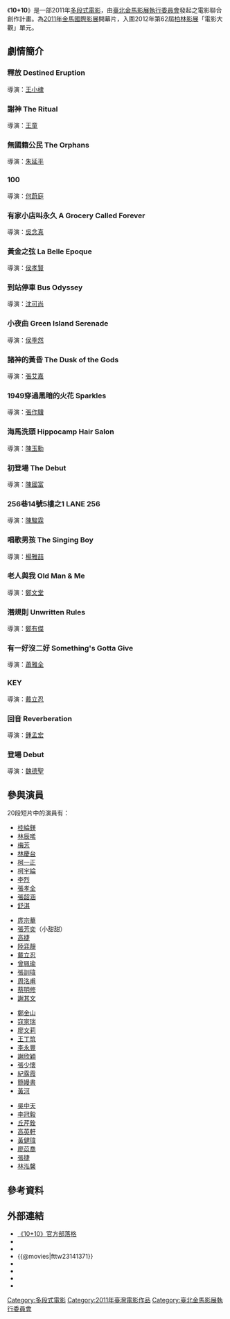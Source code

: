{{Multiple issues|
{{Expand|time=2014-12-28T06:08:02+00:00}}
{{Unreferenced|time=2020-06-07T16:47:02+00:00}}
}}
{{Infobox Film
| name             = 10+10
| original_name    = ''{{lang|en|Ten Plus Ten}}''
| image            =
| alt              = 
| caption          = 
| director         = [[王小棣|王小棣]] [[王童|王童]]<br> [[朱延平|朱延平]]<br>[[何蔚庭|何蔚庭]]<br> [[吳念真|吳念真]]<br> [[沈可尚|沈可尚]]<br> [[侯孝賢|侯孝賢]]<br> [[侯季然|侯季然]]<br> [[張艾嘉|張艾嘉]]<br> [[張作驥|張作驥]]<br> [[陳玉勳|陳玉勳]]<br> [[陳國富|陳國富]]<br> [[陳駿霖|陳駿霖]]<br> [[楊雅喆|楊雅喆]]<br> [[鄭文堂|鄭文堂]]<br>[[鄭有傑|鄭有傑]]<br> [[蕭雅全|蕭雅全]]<br> [[戴立忍|戴立忍]]<br> [[鍾孟宏|鍾孟宏]]<br> [[魏德聖|魏德聖]]
| producer         = [[臺北金馬影展執行委員會|臺北金馬影展執行委員會]]
| starring         = 
| music            = 
| cinematography   = [[姚宏易|姚宏易]]<br>[[鍾孟宏|鍾孟宏]]<br>林哲強<br>張軼峰<br>[[余靜萍|余靜萍]]<br>[[包軒鳴|包軒鳴]]<br>馮信華<br>[[周宜賢|周宜賢]]<br>[[關本良|關本良]]<br>[[潘耀明|潘耀明]]
| editing          = [[陳駿霖|陳駿霖]]<br>張軼峰<br>林雍益<br>[[陳曉東_(剪接師)|陳曉東]]<br>廖慶松<br>[[張艾嘉|張艾嘉]]<br>[[陳博文|陳博文]]<br>[[張作驥|張作驥]]<br>[[許惟堯|許惟堯]]
| studio           = 臺北金馬影展執行委員會
| distributor      = 臺北金馬影展執行委員會
| released         = {{TWN}}：2011年12月16日<br>{{HK}}：2012年4月19日
| sec-title        =
| rate             = 
| runtime          = 114分鐘
| country          = {{TW}}
| language         = 華語
| website          = [http://tenplusten.pixnet.net/blog 《10+10》官方部落格]
| imdb_id           = tt2243123
| budget           = 
| gross            = 
| preceded_by      = 
| followed_by      = 
}}
《'''10+10'''》是一部2011年[[多段式電影|多段式電影]]，由[[臺北金馬影展執行委員會|臺北金馬影展執行委員會]]發起之電影聯合創作計畫。為[[2011年金馬國際影展|2011年金馬國際影展]]開幕片，入圍2012年第62屆[[柏林影展|柏林影展]]「電影大觀」單元。

== 劇情簡介 ==
=== 釋放 Destined Eruption ===
導演：[[王小棣|王小棣]]

=== 謝神 The Ritual ===
導演：[[王童|王童]]

=== 無國籍公民 The Orphans ===
導演：[[朱延平|朱延平]]

=== 100 ===
導演：[[何蔚庭|何蔚庭]] 

=== 有家小店叫永久 A Grocery Called Forever ===
導演：[[吳念真|吳念真]]

=== 黃金之弦 La Belle Epoque ===
導演：[[侯孝賢|侯孝賢]]

=== 到站停車 Bus Odyssey ===
導演：[[沈可尚|沈可尚]]

=== 小夜曲 Green Island Serenade ===
導演：[[侯季然|侯季然]]

=== 諸神的黃昏 The Dusk of the Gods ===
導演：[[張艾嘉|張艾嘉]]

=== 1949穿過黑暗的火花 Sparkles ===
導演：[[張作驥|張作驥]]

=== 海馬洗頭 Hippocamp Hair Salon ===
導演：[[陳玉勳|陳玉勳]]

=== 初登場 The Debut ===
導演：[[陳國富|陳國富]]

=== 256巷14號5樓之1 LANE 256 ===
導演：[[陳駿霖|陳駿霖]]

=== 唱歌男孩 The Singing Boy ===
導演：[[楊雅喆|楊雅喆]]

=== 老人與我 Old Man & Me ===
導演：[[鄭文堂|鄭文堂]]

=== 潛規則 Unwritten Rules ===
導演：[[鄭有傑|鄭有傑]]

=== 有一好沒二好 Something's Gotta Give ===
導演：[[蕭雅全|蕭雅全]]

=== KEY ===
導演：[[戴立忍|戴立忍]]

=== 回音 Reverberation ===
導演：[[鍾孟宏|鍾孟宏]]

=== 登場 Debut ===
導演：[[魏德聖|魏德聖]]

== 參與演員 ==
20段短片中的演員有：
{{col-begin}}
{{col-4}}
*[[桂綸鎂|桂綸鎂]]
*[[林辰唏|林辰唏]]
*[[梅芳|梅芳]]
*[[林慶台|林慶台]]
*[[柯一正|柯一正]]
*[[柯宇綸|柯宇綸]]
*[[李烈|李烈]]
*[[張孝全|張孝全]]
*[[張韶涵|張韶涵]]
*[[舒淇|舒淇]]
{{col-4}}
*[[庹宗華|庹宗華]]
*[[張芳奕|張芳奕]]（小甜甜）
*[[高捷_(演員)|高捷]]
*[[陸弈靜|陸弈靜]]
*[[戴立忍|戴立忍]]
*[[曾珮瑜|曾珮瑜]]
*[[張訓瑋|張訓瑋]]
*[[周洺甫|周洺甫]]
*[[蔡明修|蔡明修]]
*[[謝其文|謝其文]]
{{col-4}}
*[[鄭金山|鄭金山]]
*[[寇家瑞|寇家瑞]]
*[[廖文莉|廖文莉]]
*[[王丁筑|王丁筑]]
*[[李永豐|李永豐]]
*[[謝欣穎|謝欣穎]]
*[[張少懷|張少懷]]
*[[紀露霞|紀露霞]]
*[[簡嫚書|簡嫚書]]
*[[黃河_(1989年)|黃河]]
{{col-4}}
*[[吳中天|吳中天]]
*[[李冠毅|李冠毅]]
*[[丘芹銓|丘芹銓]]
*[[高英軒|高英軒]]
*[[黃健瑋|黃健瑋]]
*[[廖苡喬|廖苡喬]]
*[[張捷|張捷]]
*[[林泓馨|林泓馨]]
{{col-end}}

== 參考資料 ==
{{reflist}}

== 外部連結 ==
* [http://tenplusten.pixnet.net/blog 《10+10》官方部落格]{{Wayback|url=http://tenplusten.pixnet.net/blog |date=20181114171855 }}
* {{Yahoomovie id|4084}}
* {{MSN movie|12676}}
* {{@movies|fttw23141371}}
* {{Mtime|156305}}
* {{douban}}
* {{hkmdb title|15298}}
* {{imdb title|2243123}}

{{張韶涵}}
{{張艾嘉}}
[[Category:多段式電影|Category:多段式電影]]
[[Category:2011年臺灣電影作品|Category:2011年臺灣電影作品]]
[[Category:臺北金馬影展執行委員會|Category:臺北金馬影展執行委員會]]